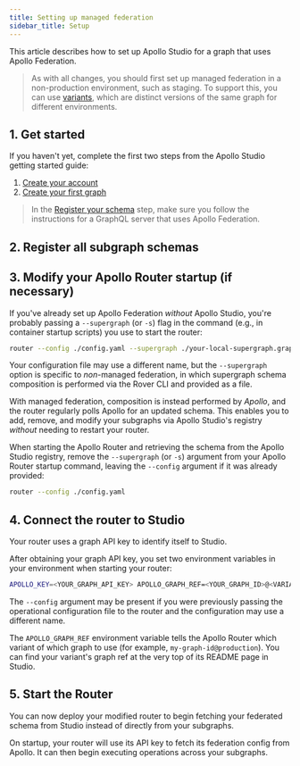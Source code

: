 ```yaml
---
title: Setting up managed federation
sidebar_title: Setup
---
```



This article describes how to set up Apollo Studio for a graph that uses Apollo Federation.

> As with all changes, you should first set up managed federation in a non-production environment, such as staging. To support this, you can use [variants](https://www.apollographql.com/docs/studio/schema/registry/#managing-environments-with-variants), which are distinct versions of the same graph for different environments.

## 1. Get started

If you haven't yet, complete the first two steps from the Apollo Studio getting started guide:

1. [Create your account](https://www.apollographql.com/docs/studio/getting-started/#1-create-your-account)
2. [Create your first graph](https://www.apollographql.com/docs/studio/getting-started/#2-create-your-first-graph)

> In the [Register your schema](https://www.apollographql.com/docs/studio/getting-started/#3-register-your-schema) step, make sure you follow the instructions for a GraphQL server that uses Apollo Federation.

## 2. Register all subgraph schemas

<RegisterFederatedCli />

## 3. Modify your Apollo Router startup (if necessary)

If you've already set up Apollo Federation _without_ Apollo Studio, you're probably passing a `--supergraph` (or `-s`) flag in the command (e.g., in container startup scripts) you use to start the router:

```sh
router --config ./config.yaml --supergraph ./your-local-supergraph.graphql
```

Your configuration file may use a different name, but the `--supergraph` option is specific to _non_-managed federation, in which supergraph schema composition is performed via the Rover CLI and provided as a file.

With managed federation, composition is instead performed by _Apollo_, and the router regularly polls Apollo for an updated schema. This enables you to add, remove, and modify your subgraphs via Apollo Studio's registry _without_ needing to restart your router.

When starting the Apollo Router and retrieving the schema from the Apollo Studio registry, remove the `--supergraph` (or `-s`) argument from your Apollo Router startup command, leaving the `--config` argument if it was already provided:

```sh
router --config ./config.yaml
```

## 4. Connect the router to Studio

Your router uses a graph API key to identify itself to Studio.

<ObtainGraphApiKey />

After obtaining your graph API key, you set two environment variables in your environment when starting your router:

```sh
APOLLO_KEY=<YOUR_GRAPH_API_KEY> APOLLO_GRAPH_REF=<YOUR_GRAPH_ID>@<VARIANT> router --config ./config.yaml
```

The `--config` argument may be present if you were previously passing the operational configuration file to the router and the configuration may use a different name.

The `APOLLO_GRAPH_REF` environment variable tells the Apollo Router which variant of which graph to use (for example, `my-graph-id@production`). You can find your variant's graph ref at the very top of its README page in Studio.

## 5. Start the Router

You can now deploy your modified router to begin fetching your federated schema from Studio instead of directly from your subgraphs.

On startup, your router will use its API key to fetch its federation config from Apollo. It can then begin executing operations across your subgraphs.
